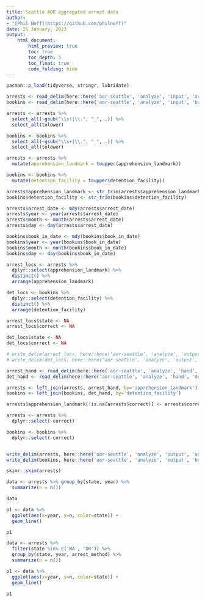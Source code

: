 ```yaml
---
title: Seattle AOR aggregated arrest data
author:
- "[Phil Neff](https://github.com/philneff)"
date: 25 January, 2023
output:
    html_document:
        html_preview: true
        toc: true
        toc_depth: 3
        toc_float: true
        code_folding: hide
---
```



```r
pacman::p_load(tidyverse, stringr, lubridate)

arrests <- read_delim(here::here('aor-seattle', 'analyze', 'input', 'arrests.csv.gz'), delim='|', skip=6)
bookins <- read_delim(here::here('aor-seattle', 'analyze', 'input', 'bookins.csv.gz'), delim='|', skip=6)

arrests <- arrests %>% 
  select_all(~gsub("\\s+|\\.", "_", .)) %>% 
  select_all(tolower)

bookins <- bookins %>% 
  select_all(~gsub("\\s+|\\.", "_", .)) %>% 
  select_all(tolower)

arrests <- arrests %>% 
  mutate(apprehension_landmark = toupper(apprehension_landmark))

bookins <- bookins %>% 
  mutate(detention_facility = toupper(detention_facility))

arrests$apprehension_landmark <- str_trim(arrests$apprehension_landmark)
bookins$detention_facility <- str_trim(bookins$detention_facility)

arrests$arrest_date <- mdy(arrests$arrest_date)
arrests$year <- year(arrests$arrest_date)
arrests$month <- month(arrests$arrest_date)
arrests$day <- day(arrests$arrest_date)

bookins$book_in_date <- mdy(bookins$book_in_date)
bookins$year <- year(bookins$book_in_date)
bookins$month <- month(bookins$book_in_date)
bookins$day <- day(bookins$book_in_date)

```

```r

arrest_locs <- arrests %>% 
  dplyr::select(apprehension_landmark) %>% 
  distinct() %>% 
  arrange(apprehension_landmark)

det_locs <- bookins %>% 
  dplyr::select(detention_facility) %>% 
  distinct() %>% 
  arrange(detention_facility)

arrest_locs$state <- NA
arrest_locs$correct <- NA

det_locs$state <- NA
det_locs$correct <- NA

# write_delim(arrest_locs, here::here('aor-seattle', 'analyze', 'output', 'arrest_locs.csv'), delim=',')
# write_delim(det_locs, here::here('aor-seattle', 'analyze', 'output', 'det_locs.csv'), delim=',')

```

```r

arrest_hand <- read_delim(here::here('aor-seattle', 'analyze', 'hand', 'arrest_locs.csv'), delim=',')
det_hand <- read_delim(here::here('aor-seattle', 'analyze', 'hand', 'det_locs.csv'), delim=',')

arrests <- left_join(arrests, arrest_hand, by='apprehension_landmark')
bookins <- left_join(bookins, det_hand, by='detention_facility')

arrests$apprehension_landmark[!is.na(arrests$correct)] <- arrests$correct[!is.na(arrests$correct)]

arrests <- arrests %>% 
  dplyr::select(-correct)

bookins <- bookins %>% 
  dplyr::select(-correct)


write_delim(arrests, here::here('aor-seattle', 'analyze', 'output', 'arrests_with_state.csv'), delim=',')
write_delim(bookins, here::here('aor-seattle', 'analyze', 'output', 'bookins_with_state.csv'), delim=',')

```

```r

skimr::skim(arrests)

```

```r

data <- arrests %>% group_by(state, year) %>% 
  summarize(n = n())

data

p1 <- data %>% 
  ggplot(aes(x=year, y=n, color=state)) +
  geom_line()

p1
```

```r

data <- arrests %>%
  filter(state %in% c('WA', 'OR')) %>% 
  group_by(state, year, arrest_method) %>% 
  summarize(n = n())

p1 <- data %>% 
  ggplot(aes(x=year, y=n, color=state)) +
  geom_line()

p1
```